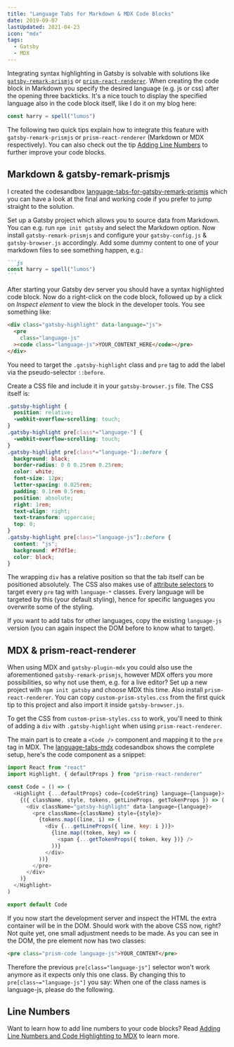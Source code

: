 ```yaml
---
title: "Language Tabs for Markdown & MDX Code Blocks"
date: 2019-09-07
lastUpdated: 2021-04-23
icon: "mdx"
tags:
  - Gatsby
  - MDX
---
```


Integrating syntax highlighting in Gatsby is solvable with solutions like [`gatsby-remark-prismjs`](https://www.gatsbyjs.com/plugins/gatsby-remark-prismjs/) or [`prism-react-renderer`](https://github.com/FormidableLabs/prism-react-renderer). When creating the code block in Markdown you specify the desired language (e.g. js or css) after the opening three backticks. It's a nice touch to display the specified language also in the code block itself, like I do it on my blog here:

```js
const harry = spell("lumos")
```

The following two quick tips explain how to integrate this feature with `gatsby-remark-prismjs` or `prism-react-renderer` (Markdown or MDX respectively). You can also check out the tip [Adding Line Numbers](/garden/adding-line-numbers-and-code-highlighting-to-mdx) to further improve your code blocks.

## Markdown & gatsby-remark-prismjs

I created the codesandbox [language-tabs-for-gatsby-remark-prismjs](https://codesandbox.io/s/language-tabs-for-gatsby-remark-prismjs-lvcny) which you can have a look at the final and working code if you prefer to jump straight to the solution.

Set up a Gatsby project which allows you to source data from Markdown. You can e.g. run `npm init gatsby` and select the Markdown option. Now install `gatsby-remark-prismjs` and configure your `gatsby-config.js` & `gatsby-browser.js` accordingly. Add some dummy content to one of your markdown files to see something happen, e.g.:

````md
```js
const harry = spell("lumos")
```
````

After starting your Gatsby dev server you should have a syntax highlighted code block. Now do a right-click on the code block, followed up by a click on _Inspect element_ to view the block in the developer tools. You see something like:

```html
<div class="gatsby-highlight" data-language="js">
  <pre
    class="language-js"
  ><code class="language-js">YOUR_CONTENT_HERE</code></pre>
</div>
```

You need to target the `.gatsby-highlight` class and `pre` tag to add the label via the pseudo-selector `::before`.

Create a CSS file and include it in your `gatsby-browser.js` file. The CSS itself is:

```css title=custom-prism-styles.css withLineNumbers
.gatsby-highlight {
  position: relative;
  -webkit-overflow-scrolling: touch;
}
.gatsby-highlight pre[class*="language-"] {
  -webkit-overflow-scrolling: touch;
}
.gatsby-highlight pre[class*="language-"]::before {
  background: black;
  border-radius: 0 0 0.25rem 0.25rem;
  color: white;
  font-size: 12px;
  letter-spacing: 0.025rem;
  padding: 0.1rem 0.5rem;
  position: absolute;
  right: 1rem;
  text-align: right;
  text-transform: uppercase;
  top: 0;
}
.gatsby-highlight pre[class="language-js"]::before {
  content: "js";
  background: #f7df1e;
  color: black;
}
```

The wrapping `div` has a relative position so that the tab itself can be positioned absolutely. The CSS also makes use of [attribute selectors](https://developer.mozilla.org/en-US/docs/Web/CSS/Attribute_selectors) to target every `pre` tag with `language-*` classes. Every language will be targeted by this (your default styling), hence for specific languages you overwrite some of the styling.

If you want to add tabs for other languages, copy the existing `language-js` version (you can again inspect the DOM before to know what to target).

## MDX & prism-react-renderer

When using MDX and `gatsby-plugin-mdx` you could also use the aforementioned `gatsby-remark-prismjs`, however MDX offers you more possibilities, so why not use them, e.g. for a live editor?
Set up a new project with `npm init gatsby` and choose MDX this time. Also install `prism-react-renderer`. You can copy `custom-prism-styles.css` from the first quick tip to this project and also import it inside `gatsby-browser.js`.

To get the CSS from `custom-prism-styles.css` to work, you'll need to think of adding a `div` with `.gatsby-highlight` when using `prism-react-renderer`.

The main part is to create a `<Code />` component and mapping it to the `pre` tag in MDX. The [language-tabs-mdx](https://codesandbox.io/s/language-tabs-mdx-g03g6) codesandbox shows the complete setup, here's the code component as a snippet:

```js title=src/components/code.js
import React from "react"
import Highlight, { defaultProps } from "prism-react-renderer"

const Code = () => (
  <Highlight {...defaultProps} code={codeString} language={language}>
    {({ className, style, tokens, getLineProps, getTokenProps }) => (
      <div className="gatsby-highlight" data-language={language}>
        <pre className={className} style={style}>
          {tokens.map((line, i) => (
            <div {...getLineProps({ line, key: i })}>
              {line.map((token, key) => (
                <span {...getTokenProps({ token, key })} />
              ))}
            </div>
          ))}
        </pre>
      </div>
    )}
  </Highlight>
)

export default Code
```

If you now start the development server and inspect the HTML the extra container will be in the DOM. Should work with the above CSS now, right? Not quite yet, one small adjustment needs to be made. As you can see in the DOM, the pre element now has two classes:

```html
<pre class="prism-code language-js">YOUR_CONTENT</pre>
```

Therefore the previous `pre[class="language-js"]` selector won't work anymore as it expects only this one class. By changing this to `pre[class~="language-js"]` you say: When one of the class names is language-js, please do the following.

## Line Numbers

Want to learn how to add line numbers to your code blocks? Read [Adding Line Numbers and Code Highlighting to MDX](/garden/adding-line-numbers-and-code-highlighting-to-mdx) to learn more.
